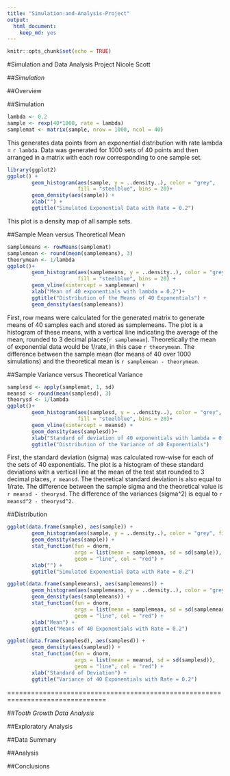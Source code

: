 ```yaml
---
title: "Simulation-and-Analysis-Project"
output: 
  html_document: 
    keep_md: yes
---
```


```r
knitr::opts_chunk$set(echo = TRUE)
```

#Simulation and Data Analysis Project
Nicole Scott

##*Simulation*

##Overview

##Simulation

```r
lambda <- 0.2
sample <- rexp(40*1000, rate = lambda)
samplemat <- matrix(sample, nrow = 1000, ncol = 40)

```

This generates data points from an exponential distribution with rate lambda = 
`r lambda`.  Data was generated for 1000 sets of 40 points and then arranged in 
a matrix with each row corresponding to one sample set.

```r
library(ggplot2)
ggplot() +
        geom_histogram(aes(sample, y = ..density..), color = "grey",
                       fill = "steelblue", bins = 20)+
        geom_density(aes(sample)) +
        xlab("") +
        ggtitle("Simulated Exponential Data with Rate = 0.2")
```

This plot is a density map of all sample sets.

##Sample Mean versus Theoretical Mean

```r
samplemeans <- rowMeans(samplemat)
samplemean <- round(mean(samplemeans), 3)
theorymean <- 1/lambda
ggplot()+
        geom_histogram(aes(samplemeans, y = ..density..), color = "grey", 
                       fill = "steelblue", bins = 20) +
        geom_vline(xintercept = samplemean) +
        xlab("Mean of 40 exponentials with lambda = 0.2")+
        ggtitle("Distribution of the Means of 40 Exponentials") +
        geom_density(aes(samplemeans))

```

First, row means were calculated for the generated matrix to generate means of
40 samples each and stored as samplemeans.  The plot is a histogram of these 
means, with a vertical line indicating the average of the mean, rounded to 3 
decimal places(`r samplemean`). Theoretically the mean of exponential data 
would be 1/rate, in this case `r theorymean`.  The difference between the sample 
mean (for means of 40 over 1000 simulations) and the theoretical mean is 
`r samplemean - theorymean`.

##Sample Variance versus Theoretical Variance

```r
samplesd <- apply(samplemat, 1, sd)
meansd <- round(mean(samplesd), 3)
theorysd <- 1/lambda
ggplot()+
        geom_histogram(aes(samplesd, y = ..density..), color = "grey", 
                       fill = "steelblue", bins = 20)+
        geom_vline(xintercept = meansd) + 
        geom_density(aes(samplesd))+
        xlab("Standard of deviation of 40 exponentials with lambda = 0.2")+
        ggtitle("Distribution of the Variance of 40 Exponentials")
```

First, the standard deviation (sigma) was calculated row-wise for each of the 
sets of 40 exponentials.  The plot is a histogram of these standard 
deviations with a vertical line at the mean of the test stat rounded to 3 
decimal places, `r meansd`.  The theoretical standard deviation is also equal 
to 1/rate.  The difference between the sample sigma and the theoretical value is 
`r meansd - theorysd`.  The difference of the variances (sigma^2) is equal to
`r meansd^2 - theorysd^2`.

##Distribution

```r
ggplot(data.frame(sample), aes(sample)) +
        geom_histogram(aes(sample, y = ..density..), color = "grey", fill = "steelblue", position = "stack", bins = 20)+
        geom_density(aes(sample)) +
        stat_function(fun = dnorm, 
                      args = list(mean = samplemean, sd = sd(sample)), 
                      geom = "line", col = "red") + 
        xlab("") +
        ggtitle("Simulated Exponential Data with Rate = 0.2")
```

```r
ggplot(data.frame(samplemeans), aes(samplemeans)) +
        geom_histogram(aes(samplemeans, y = ..density..), color = "grey", fill = "steelblue", position = "stack", bins = 20)+
        geom_density(aes(samplemeans)) +
        stat_function(fun = dnorm, 
                      args = list(mean = samplemean, sd = sd(samplemeans)), 
                      geom = "line", col = "red") + 
        xlab("Mean") +
        ggtitle("Means of 40 Exponentials with Rate = 0.2")
```

```r
ggplot(data.frame(samplesd), aes(samplesd)) +
        geom_density(aes(samplesd)) +
        stat_function(fun = dnorm, 
                      args = list(mean = meansd, sd = sd(samplesd)), 
                      geom = "line", col = "red") + 
        xlab("Standard of Deviation") +
        ggtitle("Variance of 40 Exponentials with Rate = 0.2")
```

===============================================================================

##*Tooth Growth Data Analysis*

##Exploratory Analysis

##Data Summary

##Analysis

##Conclusions